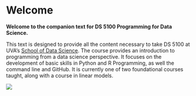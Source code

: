 # Welcome

**Welcome to the companion text for DS 5100 Programming for Data Science.**

This text is designed to provide all the content necessary to take DS 5100 at UVA's [School of Data Science](https://datascience.virginia.edu/). The course provides an introduction to programming from a data science perspective. It focuses on the development of basic skills in Python and R Programming, as well the command line and GitHub. It is currently one of two foundational courses taught, along with a course in linear models.

[![](https://mybinder.org/badge_logo.svg)](https://mybinder.org/v2/gh/ontoligent/programming-for-data-science/HEAD)